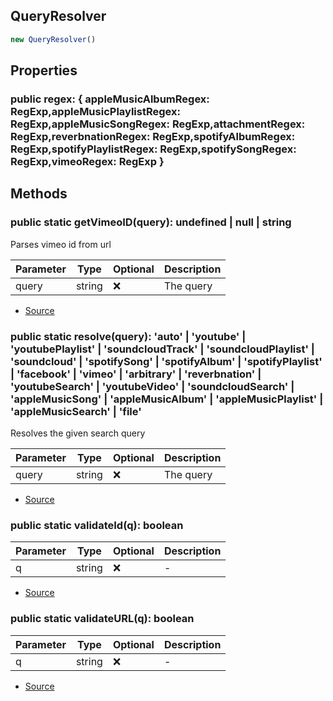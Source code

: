 ## QueryResolver

```typescript
new QueryResolver()
```

## Properties
### public  regex: \{ appleMusicAlbumRegex: RegExp,appleMusicPlaylistRegex: RegExp,appleMusicSongRegex: RegExp,attachmentRegex: RegExp,reverbnationRegex: RegExp,spotifyAlbumRegex: RegExp,spotifyPlaylistRegex: RegExp,spotifySongRegex: RegExp,vimeoRegex: RegExp }

## Methods
### public static getVimeoID(query): undefined \| null \| string
Parses vimeo id from url




| Parameter | Type | Optional | Description |
| ----------- | ----------- | ----------- | ----------- |
| query | string | ❌ | The query |


- [Source](https://github.com/Androz2091/discord-player/blob/a2c576b/packages/discord-player/src/utils/QueryResolver.ts#L71)
### public static resolve(query): 'auto' \| 'youtube' \| 'youtubePlaylist' \| 'soundcloudTrack' \| 'soundcloudPlaylist' \| 'soundcloud' \| 'spotifySong' \| 'spotifyAlbum' \| 'spotifyPlaylist' \| 'facebook' \| 'vimeo' \| 'arbitrary' \| 'reverbnation' \| 'youtubeSearch' \| 'youtubeVideo' \| 'soundcloudSearch' \| 'appleMusicSong' \| 'appleMusicAlbum' \| 'appleMusicPlaylist' \| 'appleMusicSearch' \| 'file'
Resolves the given search query




| Parameter | Type | Optional | Description |
| ----------- | ----------- | ----------- | ----------- |
| query | string | ❌ | The query |


- [Source](https://github.com/Androz2091/discord-player/blob/a2c576b/packages/discord-player/src/utils/QueryResolver.ts#L44)
### public static validateId(q): boolean
| Parameter | Type | Optional | Description |
| ----------- | ----------- | ----------- | ----------- |
| q | string | ❌ | - |


- [Source](https://github.com/Androz2091/discord-player/blob/a2c576b/packages/discord-player/src/utils/QueryResolver.ts#L80)
### public static validateURL(q): boolean
| Parameter | Type | Optional | Description |
| ----------- | ----------- | ----------- | ----------- |
| q | string | ❌ | - |


- [Source](https://github.com/Androz2091/discord-player/blob/a2c576b/packages/discord-player/src/utils/QueryResolver.ts#L84)